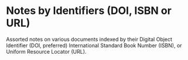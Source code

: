 # Notes by Identifiers (DOI, ISBN or URL)

Assorted notes on various documents indexed by their Digital Object Identifier (DOI, preferred) International Standard Book Number (ISBN), or  Uniform Resource Locator (URL).